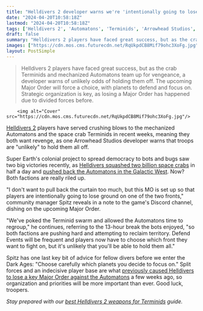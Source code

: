 ```yaml
---
title: "Helldivers 2 developer warns we're 'intentionally going to lose ground' in this Major Order as both Bots and Bugs want revenge"
date: "2024-04-20T10:58:18Z"
lastmod: "2024-04-20T10:58:18Z"
tags: ['Helldivers 2', 'Automatons', 'Terminids', 'Arrowhead Studios', 'Super Earth']
draft: false
summary: "Helldivers 2 players have faced great success, but as the crab Terminids and mechanized Automatons team up for vengeance, a developer warns of unlikely odds of holding them off. The upcoming Major Order will force a choice, with planets to defend and focus on. Strategic organization is key, as losing a Major Order has happened due to divided forces before."
images: ["https://cdn.mos.cms.futurecdn.net/RqUkpdCB8Mif79ohc3XoFg.jpg"]
layout: PostSimple
---
```

> Helldivers 2 players have faced great success, but as the crab Terminids and mechanized Automatons team up for vengeance, a developer warns of unlikely odds of holding them off. The upcoming Major Order will force a choice, with planets to defend and focus on. Strategic organization is key, as losing a Major Order has happened due to divided forces before.


        <img alt="Cover" src="https://cdn.mos.cms.futurecdn.net/RqUkpdCB8Mif79ohc3XoFg.jpg"/>
        
[Helldivers 2](https://www.gamesradar.com/helldivers-2-guide/) players have served crushing blows to the mechanized Automatons and the space crab Terminids in recent weeks, meaning they both want revenge, as one Arrowhead Studios developer warns that troops are "unlikely" to hold them all off. 

Super Earth's colonial project to spread democracy to bots and bugs saw two big victories recently, as [Helldivers squashed two billion space crabs](https://www.gamesradar.com/helldivers-2-players-think-theyve-squished-2-billion-terminids-in-12-hours-but-some-are-worried-the-latest-major-order-was-tracking-kills-wrong/) in half a day and [pushed back the Automatons in the Galactic West](https://www.gamesradar.com/helldivers-2-grunts-have-dismantled-the-automatons-and-are-squishing-terminids-at-pace-but-cant-help-but-fear-game-master-joel-plans-something-horrid/). Now? Both factions are really riled up. 

"I don't want to pull back the curtain too much, but this MO is set up so that players are intentionally going to lose ground on one of the two fronts," community manager Spitz reveals in a note to the game's Discord channel, dishing on the upcoming Major Order.

"We've poked the Terminid swarm and allowed the Automatons time to regroup," he continues, referring to the 13-hour break the bots enjoyed, "so both factions are pushing hard and attempting to reclaim territory. Defend Events will be frequent and players now have to choose which front they want to fight on, but it's unlikely that you'll be able to hold them all."

Spitz has one last key bit of advice for fellow divers before we enter the Dark Ages: "Choose carefully which planets you decide to focus on." Split forces and an indecisive player base are what [previously caused Helldivers to lose a key Major Order against the Automatons](https://www.gamesradar.com/helldivers-2s-next-major-order-just-suffered-a-lethal-setback-and-high-command-blames-diverted-bugdivers-and-creekers-for-the-loss/) a few weeks ago, so organization and priorities will be more important than ever. Good luck, troopers.

*Stay prepared with our *[<em>best Helldivers 2 weapons for Terminids</em>](https://www.gamesradar.com/helldivers-2-terminids-bugs/)* guide.*
        